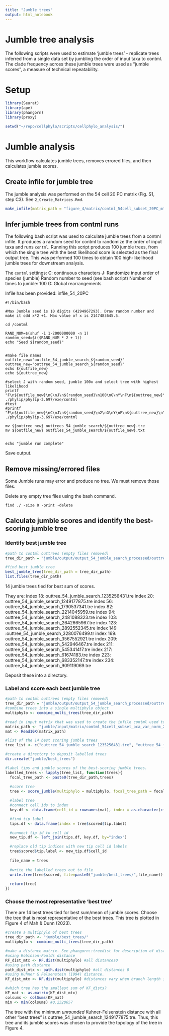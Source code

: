 ```yaml
---
title: "Jumble trees"
output: html_notebook
---
```


# Jumble tree analysis
The following scripts were used to estimate 'jumble trees' - replicate trees inferred from a single data set by jumbling the order of input taxa to contml. The clade frequency across these jumble trees were used as "jumble scores", a measure of technical repeatability. 

# Setup
```r
library(Seurat)
library(ape)
library(phangorn)
library(proxy)

setwd("~/repo/cellphylo/scripts/cellphylo_analysis/")

```


# Jumble analysis

This workflow calculates jumble trees, removes errored files, and then calculates jumble scores.

## Create infile for jumble tree

The jumble analysis was performed on the 54 cell 20 PC matrix (Fig. S1, step C3). See `2_Create_Matrices.Rmd`.  

```r

make_infile(matrix_path = "figure_4/matrix/contml_54cell_subset_20PC_mtx/", print=TRUE)

```


## Infer jumble trees from contml runs

The following bash script was used to calculate jumble trees from a contml infile. It produces a random seed for contml to randomize the order of input taxa and runs `contml`. Running this script produces 100 jumble trees, from which the single tree with the best likelihood score is selected as the final output tree. This was performed 100 times to obtain 100 high-likelihood jumble trees for downstream analysis.

The `contml` settings:
  C: continuous characters
  J:   Randomize input order of species (jumble)
    Random number to seed (see bash script)
    Number of times to jumble: 100
  G: Global rearrangements
  
Infile has been provided: infile_54_20PC
  
```
#!/bin/bash

#Max Jumble seed is 10 digits (4294967293). Draw random number and make it odd x*2 +1. Max value of x is 2147483645.5.

cd /contml

RAND_NUM=$(shuf -i 1-2000000000 -n 1)
random_seed=$(($RAND_NUM * 2 + 1))
echo "Seed ${random_seed}"


#make file names
outfile_new="outfile_54_jumble_search_${random_seed}"
outtree_new="outtree_54_jumble_search_${random_seed}"
echo ${outfile_new}
echo ${outtree_new}

#select J with random seed, jumble 100x and select tree with highest likelihood
printf "F\n${outfile_new}\nC\nJ\n${random_seed}\n100\nG\nY\nF\n${outtree_new}\n"| ./phylip/phylip-3.697/exe/contml
#test
#printf "F\n${outfile_new}\nC\nJ\n${random_seed}\n2\nG\nY\nF\n${outtree_new}\n"| ./phylip/phylip-3.697/exe/contml

mv ${outtree_new} outtrees_54_jumble_search/${outtree_new}.tre
mv ${outfile_new} outfiles_54_jumble_search/${outfile_new}.txt


echo "jumble run complete"
```

Save output.

## Remove missing/errored files
Some Jumble runs may error and produce no tree. We must remove those files.

Delete any empty tree files using the bash command.
```
find ./ -size 0 -print -delete
```

## Calculate jumble scores and identify the best-scoring jumble tree

### Identify best jumble tree
```r

#path to contml outtrees (empty files removed)
tree_dir_path = "jumble/output/output_54_jumble_search_processed/outtrees_54_jumble_search_processed/"

#find best jumble tree
best_jumble_tree(tree_dir_path = tree_dir_path)
list.files(tree_dir_path)

```

14 jumble trees tied for best sum of scores.

They are:
 index 18: outtree_54_jumble_search_1235256431.tre
 index 20: outtree_54_jumble_search_1249177875.tre
 index 56: outtree_54_jumble_search_1790537341.tre
 index 82: outtree_54_jumble_search_2214045959.tre
 index 94: outtree_54_jumble_search_2481088323.tre
 index 103: outtree_54_jumble_search_2642665967.tre
 index 123: outtree_54_jumble_search_2892552345.tre
 index 149 :outtree_54_jumble_search_3280076499.tr
 index 169: outtree_54_jumble_search_3567552921.tre
 index 209: outtree_54_jumble_search_542946467.tre
 index 211: outtree_54_jumble_search_545341417.tre
 index 217: outtree_54_jumble_search_61674183.tre
 index 223: outtree_54_jumble_search_683352147.tre
 index 234: outtree_54_jumble_search_909119069.tre

Deposit these into a directory. 

### Label and score each best jumble tree

```r

#path to contml outtrees (empty files removed)
tree_dir_path = "jumble/output/output_54_jumble_search_processed/outtrees_54_jumble_search_processed/"
#combine trees into a single multiphylo object
multiphylo <- combine_multi_trees(tree_dir_path)

#read in input matrix that was used to create the infile contml used to infer jumble trees
matrix_path <- "jumble/input/matrix/contml_54cell_subset_pca_var_norm_20PC_mtx"
mat <- Read10X(matrix_path)

#list of the 14 best scoring jumble trees
tree_list <- c("outtree_54_jumble_search_1235256431.tre", "outtree_54_jumble_search_1249177875.tre", "outtree_54_jumble_search_1790537341.tre","outtree_54_jumble_search_2214045959.tre", "outtree_54_jumble_search_2481088323.tre","outtree_54_jumble_search_2642665967.tre","outtree_54_jumble_search_2892552345.tre","outtree_54_jumble_search_3280076499.tre",  "outtree_54_jumble_search_3567552921.tre", "outtree_54_jumble_search_542946467.tre", "outtree_54_jumble_search_545341417.tre","outtree_54_jumble_search_61674183.tre", "outtree_54_jumble_search_683352147.tre", "outtree_54_jumble_search_909119069.tre") %>% as.list()

#create a directory to deposit labelled trees
dir.create("jumble/best_trees")

#label tips and jumble scores of the best-scoring jumble trees.
labelled_trees <- lapply(tree_list, function(trees){
  focal_tree_path <- paste0(tree_dir_path,trees)
  
  #score tree
  tree <- score_jumble(multiphylo = multiphylo, focal_tree_path = focal_tree_path, print=FALSE)

  #label tree
  #connect cell ids to index 
  key.df <- data.frame(cell_id = rownames(mat), index = as.character(c(1:nrow(mat))))

  #find tip label
  tips.df <- data.frame(index = tree$scored$tip.label)

  #connect tip id to cell id
  new_tip.df <- left_join(tips.df, key.df, by="index")

  #replace old tip indices with new tip cell id labels
  tree$scored$tip.label <- new_tip.df$cell_id
  
  file_name = trees
  
  #write the labelled trees out to file
  write.tree(tree$scored, file=paste0("jumble/best_trees/",file_name))
  
  return(tree)
})


```


### Choose the most representative 'best tree'
There are 14 best trees tied for best sum/mean of jumble scores. Choose the tree that is most representative of the best trees. This tree is plotted in Figure 4 of Mah & Dunn (2023).


```r

#create a multiphylo of best trees
tree_dir_path <- "jumble/best_trees/"
multiphylo <- combine_multi_trees(tree_dir_path)

#make a distance matrix. See phangorn::treedist for description of distance metrics.
#using Robinson-Foulds distance
RF_dist_mtx <- RF.dist(multiphylo) #all distances0
#using path distance
path_dist_mtx <- path.dist(multiphylo) #all distances 0
#using Kuhner & Felsenstein (1994) distance.
KF_dist_mtx <- KF.dist(multiphylo) #distances vary when branch length is taken into account

#which tree has the smallest sum of KF_dists?
KF_mat <- as.matrix(KF_dist_mtx)
colsums <- colSums(KF_mat)
min <- min(colsums) #0.2320657


```

The tree with the minimum *unrounded* Kuhner-Felsenstein distance with all other "best trees" is outtree_54_jumble_search_1249177875.tre.  Thus, this tree and its jumble scores was chosen to provide the topology of the tree in Figure 4.  

